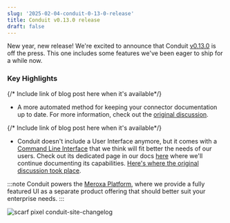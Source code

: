 ```yaml
---
slug: '2025-02-04-conduit-0-13-0-release'
title: Conduit v0.13.0 release
draft: false
---
```


New year, new release! We're excited to announce that Conduit [v0.13.0](https://github.com/ConduitIO/conduit/releases/tag/v0.13.0) is off the press. This one includes some features we've been eager to ship for a while now.

<!--truncate-->

### Key Highlights

{/* Include link of blog post here when it's available*/}
- A more automated method for keeping your connector documentation up to date. For more information, check out the [original discussion](https://github.com/ConduitIO/conduit/discussions/1522).

{/* Include link of blog post here when it's available*/}
- Conduit doesn't include a User Interface anymore, but it comes with a [Command Line Interface](/docs/cli) that we think will fit better the needs of our users. Check out its dedicated page in our docs [here](/docs/cli) where we'll continue documenting its capabilities. [Here's where the original discussion took place](https://github.com/ConduitIO/conduit/discussions/1642).

:::note
Conduit powers the [Meroxa Platform](https://meroxa.com), where we provide a fully featured UI as a separate product offering that should better suit your enterprise needs.
:::


![scarf pixel conduit-site-changelog](https://static.scarf.sh/a.png?x-pxid=b43cda70-9a98-4938-8857-471cc05e99c5)
